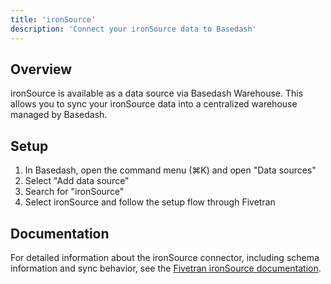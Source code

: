```yaml
---
title: 'ironSource'
description: 'Connect your ironSource data to Basedash'
---
```


## Overview

ironSource is available as a data source via Basedash Warehouse. This allows you to sync your ironSource data into a centralized warehouse managed by Basedash.

## Setup

1. In Basedash, open the command menu (⌘K) and open "Data sources"
2. Select "Add data source"
3. Search for "ironSource"
4. Select ironSource and follow the setup flow through Fivetran

## Documentation

For detailed information about the ironSource connector, including schema information and sync behavior, see the [Fivetran ironSource documentation](https://fivetran.com/docs/connectors/applications/ironsource).
